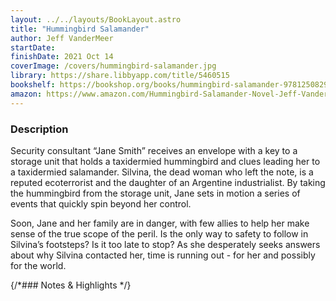 ```yaml
---
layout: ../../layouts/BookLayout.astro
title: "Hummingbird Salamander"
author: Jeff VanderMeer
startDate:
finishDate: 2021 Oct 14
coverImage: /covers/hummingbird-salamander.jpg
library: https://share.libbyapp.com/title/5460515
bookshelf: https://bookshop.org/books/hummingbird-salamander-9781250829771/9781250829771
amazon: https://www.amazon.com/Hummingbird-Salamander-Novel-Jeff-VanderMeer/dp/
---
```


<ReadingTime
  startDate  = {frontmatter.startDate}
  finishDate = {frontmatter.finishDate}
/>

### Description
Security consultant “Jane Smith” receives an envelope with a key to a storage unit that holds a taxidermied hummingbird and clues leading her to a taxidermied salamander. Silvina, the dead woman who left the note, is a reputed ecoterrorist and the daughter of an Argentine industrialist. By taking the hummingbird from the storage unit, Jane sets in motion a series of events that quickly spin beyond her control.

Soon, Jane and her family are in danger, with few allies to help her make sense of the true scope of the peril. Is the only way to safety to follow in Silvina’s footsteps? Is it too late to stop? As she desperately seeks answers about why Silvina contacted her, time is running out - for her and possibly for the world.

{/*### Notes & Highlights */}

<BuyBook
  library   = {frontmatter.library}
  bookshelf = {frontmatter.bookshelf}
  amazon    = {frontmatter.amazon}
/>
